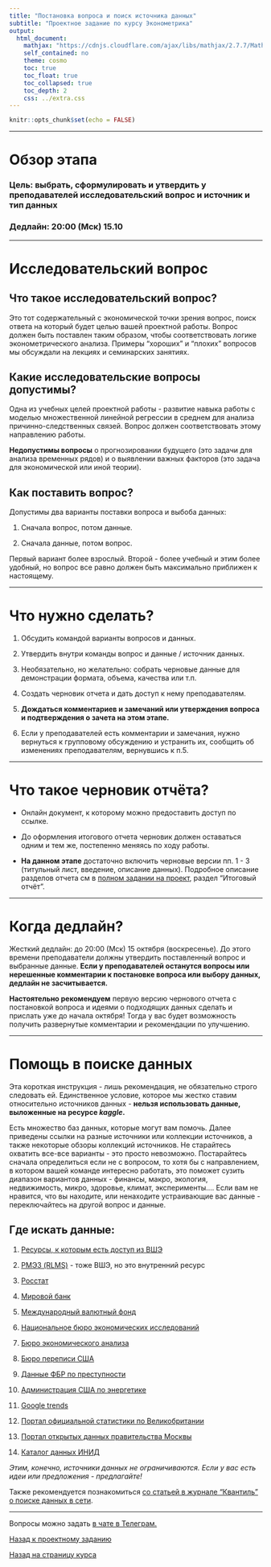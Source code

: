 ```yaml
---
title: "Постановка вопроса и поиск источника данных"
subtitle: "Проектное задание по курсу Эконометрика"
output:  
  html_document:
    mathjax: "https://cdnjs.cloudflare.com/ajax/libs/mathjax/2.7.7/MathJax.js?config=TeX-MML-AM_CHTML"
    self_contained: no  
    theme: cosmo
    toc: true
    toc_float: true
    toc_collapsed: true
    toc_depth: 2
    css: ../extra.css
---
```


```r
knitr::opts_chunk$set(echo = FALSE)
```

---

# Обзор этапа

### **Цель:** выбрать, сформулировать и **утвердить у преподавателей** исследовательский вопрос и источник и тип данных

### **Дедлайн:** 20:00 (Мск) 15.10

---

# Исследовательский вопрос

## Что такое исследовательский вопрос?

Это тот содержательный с экономической точки зрения вопрос, поиск ответа на который будет целью вашей проектной работы. Вопрос должен быть поставлен таким образом, чтобы соответствовать логике эконометрического анализа. Примеры "хороших" и "плохих" вопросов мы обсуждали на лекциях и семинарских занятиях.

## Какие исследовательские вопросы допустимы?

Одна из учебных целей проектной работы - развитие навыка работы с моделью множественной линейной регрессии в среднем для анализа причинно-следственных связей. Вопрос должен соответствовать этому направлению работы.

**Недопустимы вопросы** о прогнозировании будущего (это задачи для анализа временных рядов) и о выявлении важных факторов (это задача для экономической или иной теории). 

## Как поставить вопрос?

Допустимы два варианты поставки вопроса и выбоба данных:

1. Сначала вопрос, потом данные.

2. Сначала данные, потом вопрос.

Первый вариант более взрослый. Второй - более учебный и этим более удобный, но вопрос все равно должен быть максимально приближен к настоящему.

---

# Что нужно сделать?

1. Обсудить командой варианты вопросов и данных.

2. Утвердить внутри команды вопрос и данные / источник данных.

3. Необязательно, но желательно: собрать черновые данные для демонстрации формата, объема, качества или т.п.

4. Создать черновик отчета и дать доступ к нему преподавателям.

5. **Дождаться комментариев и замечаний или утверждения вопроса и подтверждения о зачета на этом этапе.**

6. Если у преподавателей есть комментарии и замечания, нужно вернуться к групповому обсуждению и устранить их, сообщить об изменениях преподавателям, вернувшись к п.5. 

---

# Что такое черновик отчёта?

- Онлайн документ, к которому можно предоставить доступ по ссылке. 

- До оформления итогового отчета черновик должен оставаться одним и тем же, постепенно меняясь по ходу работы.

- **На данном этапе** достаточно включить черновые версии пп. 1 - 3 (титульный лист, введение, описание данных). Подробное описание разделов отчета см в [полном задании на проект](project_task.html), раздел "Итоговый отчёт".

---

# Когда дедлайн? 

Жесткий дедлайн: до 20:00 (Мск) 15 октября (воскресенье). До этого времени преподаватели должны утвердить поставленный вопрос и выбранные данные. **Если у преподавателей останутся вопросы или нерешенные комментарии к постановке вопроса или выбору данных, дедлайн не засчитывается.**

**Настоятельно рекомендуем** первую версию чернового отчета с постановкой вопроса и идеями о подходящих данных сделать и прислать уже до начала октября! Тогда у вас будет возможность получить развернутые комментарии и рекомендации по улучшению.

---

# Помощь в поиске данных

Эта короткая инструкция - лишь рекомендация, не обязательно строго следовать ей. Единственное условие, которое мы жестко ставим относительно источников данных - **нельзя использовать данные, выложенные на ресурсе *kaggle*.**

Есть множество баз данных, которые могут вам помочь. Далее приведены ссылки на разные источники или коллекции источников, а также некоторые обзоры коллекций источников. Не старайтесь охватить все-все варианты - это просто невозможно. Постарайтесь сначала определиться если не с вопросом, то хотя бы с направлением, в котором вашей команде интересно работать, это поможет сузить диапазон вариантов данных - финансы, макро, экология, недвижимость, микро, здоровье, климат, эксперименты.... Если вам не нравится, что вы находите, или ненаходите устраивающие вас данные - переключайтесь на другой вопрос и данные. 

## Где искать данные:

1. [Ресурсы, к которым есть доступ из ВШЭ](http://sophist.hse.ru/data_access.shtml)

2. [РМЭЗ (RLMS)](https://www.hse.ru/rlms/) - тоже ВШЭ, но это внутренний ресурс

3. [Росстат](https://rosstat.gov.ru/)

4. [Мировой банк](https://data.worldbank.org/)

5. [Международный валютный фонд](https://www.imf.org/en/Data)

6. [Национальное бюро экономических исследований](https://www.nber.org/research/data?page=1&perPage=50)

7. [Бюро экономического анализа](https://www.bea.gov/data)

8. [Бюро переписи США](https://data.census.gov/cedsci/)

9. [Данные ФБР по преступности](https://www.fbi.gov/services/cjis/ucr/)

10. [Администрация США по энергетике](https://www.eia.gov/opendata/)

11. [Google trends](https://trends.google.ru/trends/)

12. [Портал официальной статистики по Великобритании](https://data.gov.uk/)

13. [Портал открытых данных правительства Москвы](https://data.mos.ru/)

14. [Каталог данных ИНИД](https://www.data-in.ru/data-catalog/)

*Этим, конечно, источники данных не ограничиваются. Если у вас есть идеи или предложения - предлагайте!*

Также рекомендуется познакомиться [со статьей в журнале "Квантиль" о поиске данных в сети](http://quantile.ru/06/06-AT.pdf).

---

Вопросы можно задать [в чате в Телеграм.](https://t.me/+0kRsodLpmzRmZjEy)

[Назад к проектному заданию](project_task.html)

[Назад на страницу курса](../ecox22.html)
